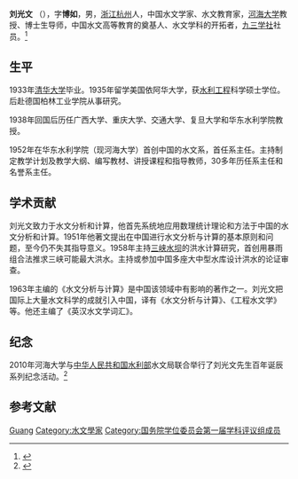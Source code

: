 {{Otheruses|other=名为刘光文的其他人物|刘光文}}

'''刘光文''' （{{bd|1910年|7月30日|1998年|3月6日}}），字'''博如'''，男，[[浙江|浙江]][[杭州|杭州]]人，中国水文学家、水文教育家，[[河海大学|河海大学]]教授、博士生导师，中国水文高等教育的奠基人、水文学科的开拓者，[[九三学社|九三学社]]社员。<ref>{{Cite web |url=http://shxy.hhu.edu.cn/s/21/t/9/95/76/info38262.htm |title=河海大学水文水资源系 |accessdate=2014-02-06 |archive-date=2017-05-15 |archive-url=https://web.archive.org/web/20170515120336/http://shxy.hhu.edu.cn/s/21/t/9/95/76/info38262.htm |dead-url=no }}</ref>

== 生平 ==
1933年[[清华大学|清华大学]]毕业。1935年留学美国依阿华大学，获[[水利工程|水利工程]]科学硕士学位。后赴德国柏林工业学院从事研究。

1938年回国后历任广西大学、重庆大学、交通大学、复旦大学和华东水利学院教授。

1952年在华东水利学院（现河海大学）首创中国的水文系，首任系主任。主持制定教学计划及教学大纲、编写教材、讲授课程和指导教师，30多年历任系主任和名誉系主任。

== 学术贡献 ==
刘光文致力于水文分析和计算，他首先系统地应用数理统计理论和方法于中国的水文分析和计算。1951年他著文提出在中国进行水文分析与计算的基本原则和问题，至今仍不失其指导意义。1958年主持[[三峡水坝|三峡水坝]]的洪水计算研究，首创用暴雨组合法推求三峡可能最大洪水。主持或参加中国多座大中型水库设计洪水的论证审查。

1963年主编的《水文分析与计算》是中国该领域中有影响的著作之一。刘光文把国际上大量水文科学的成就引入中国，译有《水文分析与计算》、《工程水文学》等。他还主编了《英汉水文学词汇》。

== 纪念 ==
2010年河海大学与[[中华人民共和国水利部|中华人民共和国水利部]]水文局联合举行了刘光文先生百年诞辰系列纪念活动。<ref>{{Cite web |url=http://www.mwr.gov.cn/slzx/slyw/201010/t20101029_244532.html |title=刘光文诞辰100周年纪念活动在河海大学隆重举办 |access-date=2014-02-06 |archive-url=https://web.archive.org/web/20140222151056/http://www.mwr.gov.cn/slzx/slyw/201010/t20101029_244532.html |archive-date=2014-02-22 |dead-url=yes }}</ref><br />

== 参考文献 ==
{{reflist}}

{{国务院学位委员会第一届学科评议组/工学}}

{{Authority control}}
{{DEFAULTSORT:Liu}}
[[Category:刘姓|Guang]]
[[Category:水文學家|Category:水文學家]]
[[Category:国务院学位委员会第一届学科评议组成员|Category:国务院学位委员会第一届学科评议组成员]]